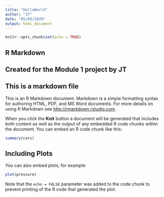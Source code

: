 ```yaml
---
title: "HelloWorld"
author: "JT"
date: "05/09/2020"
output: html_document
---
```


```r
knitr::opts_chunk$set(echo = TRUE)
```

## R Markdown
## Created for the Module 1 project by JT

## This is a markdown file

This is an R Markdown document. Markdown is a simple formatting syntax for authoring HTML, PDF, and MS Word documents. For more details on using R Markdown see <http://rmarkdown.rstudio.com>.

When you click the **Knit** button a document will be generated that includes both content as well as the output of any embedded R code chunks within the document. You can embed an R code chunk like this:

```r
summary(cars)
```

## Including Plots

You can also embed plots, for example:

```r
plot(pressure)
```

Note that the `echo = FALSE` parameter was added to the code chunk to prevent printing of the R code that generated the plot.
